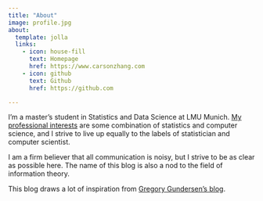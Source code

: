 ```yaml
---
title: "About"
image: profile.jpg
about:
  template: jolla
  links:
    - icon: house-fill
      text: Homepage
      href: https://www.carsonzhang.com
    - icon: github
      text: Github
      href: https://github.com

---
```


I'm a master's student in Statistics and Data Science at LMU Munich. [My professional interests](https://carsonzhang.com/statement_of_interests) are some combination of statistics and computer science, and I strive to live up equally to the labels of statistician and computer scientist.

I am a firm believer that all communication is noisy, but I strive to be as clear as possible here. The name of this blog is also a nod to the field of information theory.

This blog draws a lot of inspiration from [Gregory Gundersen's blog](https://gregorygundersen.com/blog/).